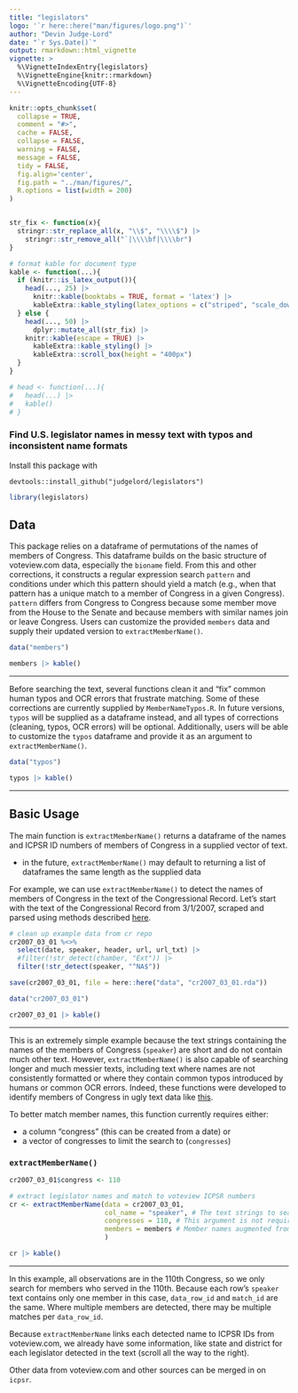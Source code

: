 ```yaml
---
title: "legislators"
logo: '`r here::here("man/figures/logo.png")`'
author: "Devin Judge-Lord"
date: "`r Sys.Date()`"
output: rmarkdown::html_vignette
vignette: >
  %\VignetteIndexEntry{legislators}
  %\VignetteEngine{knitr::rmarkdown}
  %\VignetteEncoding{UTF-8}
---
```


```r
knitr::opts_chunk$set(
  collapse = TRUE,
  comment = "#>",
  cache = FALSE,
  collapse = FALSE,
  warning = FALSE,
  message = FALSE,
  tidy = FALSE,
  fig.align='center',
  fig.path = "../man/figures/",
  R.options = list(width = 200)
)


str_fix <- function(x){
  stringr::str_replace_all(x, "\\$", "\\\\$") |> 
    stringr::str_remove_all("`|\\\\bf|\\\\br")
}

# format kable for document type 
kable <- function(...){
  if (knitr::is_latex_output()){
    head(..., 25) |>
      knitr::kable(booktabs = TRUE, format = 'latex') |>
      kableExtra::kable_styling(latex_options = c("striped", "scale_down", "HOLD_position"))
  } else {
    head(..., 50) |>
      dplyr::mutate_all(str_fix) |>
    knitr::kable(escape = TRUE) |>
      kableExtra::kable_styling() |>
      kableExtra::scroll_box(height = "400px")
  }
}

# head <- function(...){
#   head(...) |> 
#   kable() 
# }
```


### Find U.S. legislator names in messy text with typos and inconsistent name formats


Install this package with 
```
devtools::install_github("judgelord/legislators")
```

```r
library(legislators)
```

## Data

This package relies on a dataframe of permutations of the names of members of Congress. This dataframe builds on the basic structure of voteview.com data, especially the `bioname` field. From this and other corrections, it constructs a regular expression search `pattern` and conditions under which this pattern should yield a match (e.g., when that pattern has a unique match to a member of Congress in a given Congress). `pattern` differs from Congress to Congress because some member move from the House to the Senate and because members with similar names join or leave Congress. Users can customize the provided `members` data and supply their updated version to `extractMemberName()`.

```r
data("members")

members |> kable()
```

---

Before searching the text, several functions clean it and "fix" common human typos and OCR errors that frustrate matching. Some of these corrections are currently supplied by `MemberNameTypos.R`. In future versions, `typos` will be supplied as a dataframe instead, and all types of corrections (cleaning, typos, OCR errors) will be optional. Additionally, users will be able to customize the `typos` dataframe and provide it as an argument to `extractMemberName()`. 

```r
data("typos")

typos |> kable()
```

---

## Basic Usage

The main function is `extractMemberName()` returns a dataframe of the names and ICPSR ID numbers of members of Congress in a supplied vector of text. 

- in the future, `extractMemberName()` may default to returning a list of dataframes the same length as the supplied data

For example, we can use `extractMemberName()` to detect the names of members of Congress in the text of the Congressional Record. Let's start with the text of the Congressional Record from 3/1/2007, scraped and parsed using methods described [here](https://github.com/judgelord/cr). 

```r
# clean up example data from cr repo
cr2007_03_01 %<>% 
  select(date, speaker, header, url, url_txt) |>
  #filter(!str_detect(chamber, "Ext")) |>
  filter(!str_detect(speaker, "^NA$"))

save(cr2007_03_01, file = here::here("data", "cr2007_03_01.rda"))
```

```r
data("cr2007_03_01")

cr2007_03_01 |> kable()
```

---

This is an extremely simple example because the text strings containing the names of the members of Congress (`speaker`) are short and do not contain much other text. However, `extractMemberName()` is also capable of searching longer and much messier texts, including text where names are not consistently formatted or where they contain common typos introduced by humans or common OCR errors. Indeed, these functions were developed to identify members of Congress in ugly text data like [this](https://judgelord.github.io/corr/corr_pres.html#22). 

To better match member names, this function currently requires either:

- a column "congress" (this can be created from a date) or 
- a vector of congresses to limit the search to (`congresses`)

### `extractMemberName()`

```r
cr2007_03_01$congress <- 110

# extract legislator names and match to voteview ICPSR numbers
cr <- extractMemberName(data = cr2007_03_01, 
                        col_name = "speaker", # The text strings to search
                        congresses = 110, # This argument is not required in this case because the data contain a "congress" column
                        members = members # Member names augmented from voteview come with this package, but users can also supply a customised data frame
                        )

cr |> kable()
```

---

In this example, all observations are in the 110th Congress, so we only search for members who served in the 110th. Because each row's `speaker` text contains only one member in this case, `data_row_id` and `match_id` are the same. Where multiple members are detected, there may be multiple matches per `data_row_id`. 


Because `extractMemberName` links each detected name to ICPSR IDs from voteview.com, we already have some information, like state and district for each legislator detected in the text (scroll all the way to the right). 

Other data from voteview.com and other sources can be merged in on `icpsr`. 
